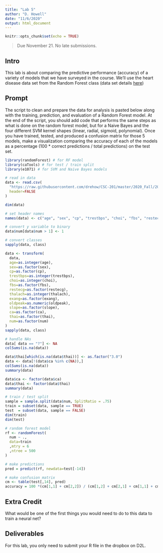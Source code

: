 ```yaml
---
title: "Lab 5"
author: "D. Howell"
date: "11/6/2020"
output: html_document
---
```


```r
knitr::opts_chunk$set(echo = TRUE)
```

> Due November 21. No late submissions. 

## Intro
This lab is about comparing the predictive performance (accuracy) of a variety of models that we have surveyed in the course. We'll use the heart disease data set from the Random Forest class (data set details [here](https://raw.githubusercontent.com/drehow/CSC-201/master/2020_Fall/20201102_Random_Forest/RF_notes.html))

## Prompt
The script to clean and prepare the data for analysis is pasted below along with the training, prediction, and evaluation of a Random Forest model. At the end of the script, you should add code that performs the same steps as what is done on the random forest model, but for a Naive Bayes and the four different SVM kernel shapes (linear, radial, sigmoid, polynomial). Once you have trained, tested, and produced a confusion matrix for those 5 models, make a visualization comparing the accuracy of each of the models as a percentage (100 * correct predictions / total predictions) on the test set. 

```r
library(randomForest) # for RF model
library(caTools) # for test / train split
library(e1071) # for SVM and Naive Bayes models

# read in data
data <- read.csv(
  "https://raw.githubusercontent.com/drehow/CSC-201/master/2020_Fall/20201102_Random_Forest/processed.cleveland.data",
  header=FALSE
)

dim(data)

# set header names
names(data) <- c("age", "sex", "cp", "trestbps", "choi", "fbs", "restecg", "thalach", "exang", "oldpeak", "slope", "ca", "thai", "num")

# convert y variable to binary
data$num[data$num > 1] <- 1

# convert classes
sapply(data, class)

data <- transform(
  data,
  age=as.integer(age),
  sex=as.factor(sex),
  cp=as.factor(cp),
  trestbps=as.integer(trestbps),
  choi=as.integer(choi),
  fbs=as.factor(fbs),
  restecg=as.factor(restecg),
  thalach=as.integer(thalach),
  exang=as.factor(exang),
  oldpeak=as.numeric(oldpeak),
  slope=as.factor(slope),
  ca=as.factor(ca),
  thai=as.factor(thai),
  num=as.factor(num)
)
sapply(data, class)

# handle NAs
data[ data == "?"] <- NA
colSums(is.na(data))

data$thai[which(is.na(data$thai))] <- as.factor("3.0")
data <- data[!(data$ca %in% c(NA)),]
colSums(is.na(data))
summary(data)

data$ca <- factor(data$ca)
data$thai <- factor(data$thai)
summary(data)

# train / test split
sample = sample.split(data$num, SplitRatio = .75)
train = subset(data, sample == TRUE)
test  = subset(data, sample == FALSE)
dim(train)
dim(test)

# random forest model
rf <- randomForest(
  num ~ .,
  data=train
  ,mtry = 6
  ,ntree = 500
)

# make predictions
pred = predict(rf, newdata=test[-14])

# make confusion matrix
cm <- table(test[,14], pred)
accuracy = 100 *(cm[1,1] + cm[2,2]) / (cm[1,2] + cm[2,1] + cm[1,1] + cm[2,2])

```

## Extra Credit
What would be one of the first things you would need to do to this data to train a neural net?

## Deliverables
For this lab, you only need to submit your R file in the dropbox on D2L. 
